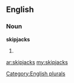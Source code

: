==English==

===Noun===
'''skipjacks'''

# {{plural of|[[skipjack]]}}

[[Category:English plurals]]

[[ar:skipjacks]]
[[my:skipjacks]]